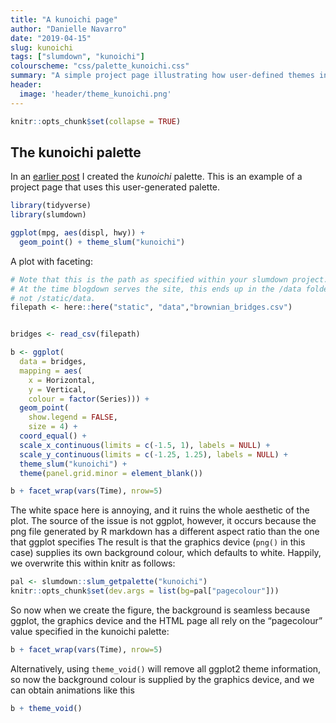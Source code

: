 ```yaml
---
title: "A kunoichi page"
author: "Danielle Navarro"
date: "2019-04-15"
slug: kunoichi
tags: ["slumdown", "kunoichi"]
colourscheme: "css/palette_kunoichi.css"
summary: "A simple project page illustrating how user-defined themes in *slumdown* can be used as the basis of individual pages and ggplot2 figures. It doesn't do very much."
header:
  image: 'header/theme_kunoichi.png'
---
```


```r
knitr::opts_chunk$set(collapse = TRUE)
```


## The kunoichi palette

In an [earlier post](/post/colour-palettes/) I created the *kunoichi* palette. This is an example of a project page that uses this user-generated palette. 

```r
library(tidyverse)
library(slumdown)

ggplot(mpg, aes(displ, hwy)) + 
  geom_point() + theme_slum("kunoichi")
```

A plot with faceting:

```r
# Note that this is the path as specified within your slumdown project.
# At the time blogdown serves the site, this ends up in the /data folder
# not /static/data. 
filepath <- here::here("static", "data","brownian_bridges.csv")


bridges <- read_csv(filepath)

b <- ggplot(
  data = bridges,
  mapping = aes(
    x = Horizontal,
    y = Vertical,
    colour = factor(Series))) + 
  geom_point(
    show.legend = FALSE,
    size = 4) +
  coord_equal() +
  scale_x_continuous(limits = c(-1.5, 1), labels = NULL) +
  scale_y_continuous(limits = c(-1.25, 1.25), labels = NULL) +
  theme_slum("kunoichi") + 
  theme(panel.grid.minor = element_blank())

b + facet_wrap(vars(Time), nrow=5)
```


The white space here is annoying, and it ruins the whole aesthetic of the plot. The source of the issue is not ggplot, however, it occurs because the png file generated by R markdown has a different aspect ratio than the one that ggplot specifies The result is that the graphics device (`png()` in this case) supplies its own background colour, which defaults to white. Happily, we overwrite this within knitr as follows:

```r
pal <- slumdown::slum_getpalette("kunoichi")
knitr::opts_chunk$set(dev.args = list(bg=pal["pagecolour"]))
```

So now when we create the figure, the background is seamless because ggplot, the graphics device and the HTML page all rely on the "pagecolour" value specified in the kunoichi palette:


```r
b + facet_wrap(vars(Time), nrow=5)
```


Alternatively, using `theme_void()` will remove all ggplot2 theme information, so now the background colour is supplied by the graphics device, and we can obtain animations like this
```r
b + theme_void()
```



